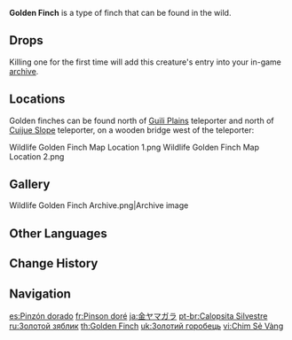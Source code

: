 {{About|the wildlife|the furnishing|Golden Finch (Furnishing)}}
{{Wildlife Infobox
|image       = Golden Finch Icon.png
|type        = Wildlife
|family      = Birds
|group       = Finches
|location    = 
|description = A chirpy little bird, found in nooks and crannies all over Teyvat.<br>This fluffy, golden finch looks stunning in the sunlight. Some children like to catch Golden Finches and take them home as pets, but they struggle to adapt to the rowdy living environments of human beings. Consequently, they tend to find an opportunity to fly back off into the wild before long.
}}
'''Golden Finch''' is a type of finch that can be found in the wild.

==Drops==
{{Card|Fowl|1}}

Killing one for the first time will add this creature's entry into your in-game [[archive]].

==Locations==
Golden finches can be found north of [[Guili Plains]] teleporter and north of [[Cuijue Slope]] teleporter, on a wooden bridge west of the teleporter:
<gallery>
Wildlife Golden Finch Map Location 1.png
Wildlife Golden Finch Map Location 2.png
</gallery>

==Gallery==
<gallery>
Wildlife Golden Finch Archive.png|Archive image
</gallery>

==Other Languages==
{{Other Languages
|en      = Golden Finch
|zhs     = 金团雀
|zhs_rm  = Jīn Tuánquè
|zht     = 金團雀
|zht_rm  = Jīn Tuánquè
|zh_tl   = 
|ja      = 金ヤマガラ
|ja_rm   = Kin Yamagara{{Assumed}}
|ja_tl   = Gold {{w|Varied Tit}}
|ko      = 황금 참새
|ko_tl   = Golden Sparrow
|es      = Pinzón dorado
|es_tl   = Golden Finch
|fr      = Pinson doré
|fr_tl   = Golden Finch
|ru      = Золотой зяблик
|ru_tl   = Gold Chaffinch
|th      = Golden Finch
|vi      = Chim Sẻ Vàng
|vi_tl   = Gold Sparrow
|de      = Gelber Fink
|de_tl   = Yellow Finch
|id      = Golden Finch
|pt      = Calopsita Silvestre
|pt_tl   = 
|tr      = Altın Serçe
|tr_tl   = Gold Sparrow
|it      = Canarino dorato
|it_tl   = Golden Canary
}}

==Change History==
{{Change History|1.0}}

==Navigation==
{{Wildlife Navbox}}

[[es:Pinzón dorado]]
[[fr:Pinson doré]]
[[ja:金ヤマガラ]]
[[pt-br:Calopsita Silvestre]]
[[ru:Золотой зяблик]]
[[th:Golden Finch]]
[[uk:Золотий горобець]]
[[vi:Chim Sẻ Vàng]]
